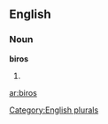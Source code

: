 ==English==

===Noun===
'''biros'''

# {{plural of|[[biro]]}}

[[Category:English plurals]]

[[ar:biros]]